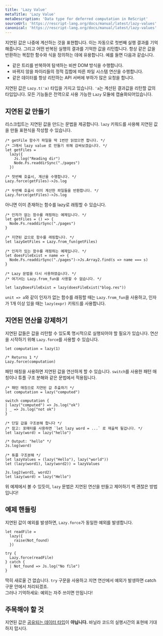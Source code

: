 ```yaml
---
title: 'Lazy Value'
metaTitle: 'Lazy Value'
metaDescription: 'Data type for deferred computation in ReScript'
sourceUrl: 'https://rescript-lang.org/docs/manual/latest/lazy-values'
canonical: 'https://rescript-lang.org/docs/manual/latest/lazy-values'
---
```


지연된 값은 나중에 계산하는 것을 표현합니다. 이는 자동으로 첫번째 실행 결과를 기억해줍니다. 그리고 어떤 반복된 실행의 결과를 기억한 값을 리턴합니다.
항상 같은 값을 반환하는 복잡한 함수와 식을 정의하는 데에 유용합니다. 예를 들면 다음과 같습니다.

- 같은 트리를 반복하여 탐색하는 비싼 DOM 방식을 수행합니다.
- 바뀌지 않을 파이리들의 정적 집합에 따른 파일 시스템 연산을 수행합니다.
- 같은 데이터를 항상 리턴하는 API 서버에 부하가 많은 요청을 합니다.

지연된 값은 `Lazy.t('a)` 타입을 가지고 있습니다. `'a`는 계산된 결과값을 리턴할 값의 타입입니다. 모든 기능들은 전역으로 사용 가능한 `Lazy` 모듈에 캡슐화되어있습니다.

## 지연된 값 만들기

리스크립트는 지연된 값을 만드는 문법을 제공합니다. `lazy` 키워드를 사용해 지연된 값을 만들 표현식을 작성할 수 있습니다.

```reason
/* getFile 함수가 파일을 딱 1번만 읽었으면 합니다. */
/* 그래서 lazy value 로 만들기 위해 감싸보겠습니다. */
let getFiles =
  lazy({
    Js.log("Reading dir")
    Node.Fs.readdirSync("./pages")
  })

/* 첫번째 호출시, 계산을 수행합니다. */
Lazy.force(getFiles)->Js.log

/* 두번쨰 호출시 이미 계산한 파일들을 반환합니다. */
Lazy.force(getFiles)->Js.log
```

아니면 이미 존재하는 함수를 lazy로 래핑할 수 있습니다.

```reason
/* 인자가 없는 함수를 래핑하는 예제입니다. */
let getFiles = () => {
  Node.Fs.readdirSync("./pages")
}

/* 지연된 값으로 함수를 래핑합니다. */
let lazyGetFiles = Lazy.from_fun(getFiles)
```

```reason
/* 인자가 있는 함수를 래핑하는 예제입니다. */
let doesFileExist = name => {
  Node.Fs.readdirSync("./pages")->Js.Array2.find(s => name === s)
}

/* Lazy 문법을 다시 사용하였습니다. */
/* 여기서는 Lazy.from_fun을 사용할 수 없습니다. */

let lazyDoesFileExist = lazy(doesFileExist("blog.res"))
```

`unit => a`와 같이 인자가 없는 함수를 래핑할 때는 `Lazy.from_fun`을 사용하고, 인자가 1개 이상 있을 때는 `lazy(expr)` 키워드를 사용합니다.

## 지연된 연산을 강제하기

지연된 값들은 값을 리턴할 수 있도록 명시적으로 실행되어야 할 필요가 있습니다. 연산을 시작하기 위해 `Lazy.force`를 사용할 수 있습니다.

```reason
let computation = lazy(1)

/* Returns 1 */
Lazy.force(computation)
```

패턴 매칭을 사용하면 지연된 값을 연산하게 할 수 있습니다. `switch`를 사용한 패턴 매칭이나 튜플 구조 분해와 같은 문법에서 적용됩니다.

```reason
/* 패턴 매칭으로 지연된 값 추출하기 */
let computation = lazy("computed")

switch computation {
| lazy("computed") => Js.log("ok")
| _ => Js.log("not ok")
}
```

```reason
/* 단일 값을 구조분해 합니다 */
/* 참고: 포매터를 사용하면 `let lazy word = ...` 로 재출력 될겁니다. */
let lazy(word) = lazy("hello")

/* Output: "hello" */
Js.log(word)
```

```reason
/* 튜플 구조분해 */
let lazyValues = (lazy("Hello"), lazy("world"))
let (lazy(word1), lazy(word2)) = lazyValues

Js.log2(word1, word2)
let lazy(word) = lazy("Hello")
```

위 예제에서 볼 수 있듯이, `lazy` 문법은 지연된 연산을 만들고 제어하기 썩 괜찮은 방법입니다!

## 예제 핸들링

지연된 값이 예외를 발생하면, `Lazy.force`가 동일한 예외를 발생합니다.

```reason
let readFile =
  lazy({
    raise(Not_found)
  })

try {
  Lazy.force(readFile)
} catch {
  | Not_found => Js.log("No file")
}
```

딱히 새로울 건 없습니다. `try` 구문을 사용하고 지연 연산에서 예외가 발생하면 catch 구문 안에서 처리되겠죠.  
그러나 기억하세요: 예외는 자주 쓰이면 안됩니다!

## 주목해야 할 것

지연된 값은 [공유되는 데이터 타입](/JavaScript-Interop/02-Shared-Data-Types)이 **아닙니다.** 바닐라 코드의 실행시간의 표현에 기대하지 맙시다.
